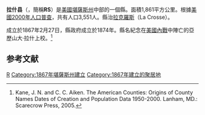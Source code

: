 {{noteTA
|T=zh-hans:拉什县 (堪萨斯州);zh-hk:拉什縣 (堪薩斯州);zh-tw:拉什郡 (堪薩斯州);
|1=zh-hans:县;zh-hk:縣;zh-tw:郡;
}}

{{Otheruses|拉什縣|subject=美國堪薩斯州的一個縣|other=同名的縣}}
<!--[[File:Map_of_Kansas_highlighting_Rush_County.svg|250px]]-->
{{Infobox U.S. County|
county=拉什縣|
state=堪薩斯州|
en county=Rush County|
en state=Kansas|
map=Map of Kansas highlighting Rush County.svg|
founded=1867年2月26日|
seat=[[La_Crosse,_Kansas|La Crosse]]|
area km=1,861|area mi=718|
area land km=1,860|area land mi=718|
area water km=1|area water mi=0|
area percentage=0.03%|
census estimate yr=2005|
pop=3,406|
density km=1.8|density mi=4.7|
time zone=Central|
UTC offset=-6|
DST offset=-5|}}
'''拉什县'''（{{lang-en|Rush County}}，簡稱'''RS'''）是[[美國|美國]][[堪薩斯州|堪薩斯州]]中部的一個縣。面積1,861平方公里。根據[[美國2000年人口普查|美國2000年人口普查]]，共有人口3,551人。縣治[[拉克羅斯_(堪薩斯州)|拉克羅斯]]（La Crosse）。

成立於1867年2月27日，縣政府成立於1874年。縣名紀念在[[美國內戰|美國內戰]]中陣亡的亞歷山大·拉什上校。<ref>Kane, J. N. and C. C. Aiken. The American Counties: Origins of County Names Dates of Creation and Population Data 1950-2000. Lanham, MD.: Scarecrow Press, 2005.</ref>

== 参考文献 ==
{{Reflist}}

[[Category:堪薩斯州行政區劃|R]]
[[Category:1867年堪薩斯州建立|Category:1867年堪薩斯州建立]]
[[Category:1867年建立的聚居地|Category:1867年建立的聚居地]]